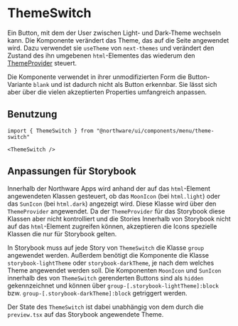 
<Meta of={ThemeSwitchStories} />

# ThemeSwitch

Ein Button, mit dem der User zwischen Light- und Dark-Theme wechseln kann.
Die Komponente verändert das Theme, das auf die Seite angewendet wird.
Dazu verwendet sie `useTheme` von `next-themes` und verändert den Zustand des ihn umgebenen `html`-Elementes das wiederum den [ThemeProvider](?path=/docs/components-providers-themeprovider--docs) steuert.

Die Komponente verwendet in ihrer unmodifizierten Form die Button-Variante `blank` und ist dadurch nicht als Button erkennbar.
Sie lässt sich aber über die vielen akzeptierten Properties umfangreich anpassen.

<ShadcnDocs path="dark-mode/next#add-a-mode-toggle" />
<ViewSource path="components/menu/theme-switch.tsx" />

<Canvas of={ThemeSwitchStories.Light} />
<Controls of={ThemeSwitchStories.Light} />

## Benutzung

```tsx
import { ThemeSwitch } from "@northware/ui/components/menu/theme-switch"

<ThemeSwitch />
```

<Stories />

## Anpassungen für Storybook

Innerhalb der Northware Apps wird anhand der auf das `html`-Element angewendeten Klassen gesteuert, ob das `MoonIcon` (bei `html.light`) oder das `SunIcon` (bei `html.dark`) angezeigt wird. Diese Klasse wird über den `ThemeProvider` angewendet.
Da der `ThemeProvider` für das Storybook diese Klassen aber nicht kontrolliert und die Stories Innerhalb von Storybook nicht auf das `html`-Element zugreifen können, akzeptieren die Icons spezielle Klassen die nur für Storybook gelten.

In Storybook muss auf jede Story von `ThemeSwitch` die Klasse `group` angewendet werden. Außerdem benötigt die Komponente die Klasse `storybook-lightTheme` oder `storybook-darkTheme`, je nach dem welches Theme angewendet werden soll.
Die Komponenten `MoonIcon` und `SunIcon` innerhalb des von `ThemeSwitch` gerenderten Buttons sind als `hidden` gekennzeichnet und können über `group-[.storybook-lightTheme]:block` bzw. `group-[.storybook-darkTheme]:block` getriggert werden.

Der State des `ThemeSwitch` ist dabei unabhängig von dem durch die `preview.tsx` auf das Storybook angewendete Theme.